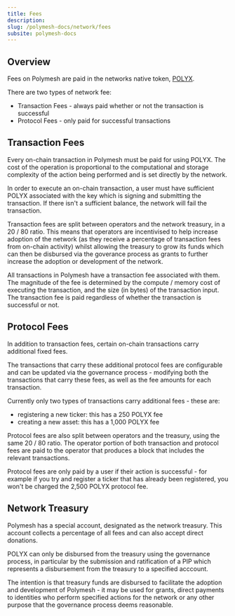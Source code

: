 ```yaml
---
title: Fees
description:
slug: /polymesh-docs/network/fees
subsite: polymesh-docs
---
```


## Overview

Fees on Polymesh are paid in the networks native token, [POLYX](./polyx).

There are two types of network fee:  

- Transaction Fees - always paid whether or not the transaction is successful
- Protocol Fees - only paid for successful transactions

## Transaction Fees

Every on-chain transaction in Polymesh must be paid for using POLYX. The cost of the operation is proportional to the computational and storage complexity of the action being performed and is set directly by the network.

In order to execute an on-chain transaction, a user must have sufficient POLYX associated with the key which is signing and submitting the transaction. If there isn't a sufficient balance, the network will fail the transaction.

Transaction fees are split between operators and the network treasury, in a 20 / 80 ratio. This means that operators are incentivised to help increase adoption of the network (as they receive a percentage of transaction fees from on-chain activity) whilst allowing the treasury to grow its funds which can then be disbursed via the goverance process as grants to further increase the adoption or development of the network.

All transactions in Polymesh have a transaction fee associated with them. The magnitude of the fee is determined by the compute / memory cost of executing the transaction, and the size (in bytes) of the transaction input. The transaction fee is paid regardless of whether the transaction is successful or not.

## Protocol Fees

In addition to transaction fees, certain on-chain transactions carry additional fixed fees.

The transactions that carry these additional protocol fees are configurable and can be updated via the governance process - modifying both the transactions that carry these fees, as well as the fee amounts for each transaction.

Currently only two types of transactions carry additional fees - these are:  

- registering a new ticker: this has a 250 POLYX fee  
- creating a new asset: this has a 1,000 POLYX fee  

Protocol fees are also split between operators and the treasury, using the same 20 / 80 ratio. The operator portion of both transaction and protocol fees are paid to the operator that produces a block that includes the relevant transactions.

Protocol fees are only paid by a user if their action is successful - for example if you try and register a ticker that has already been registered, you won't be charged the 2,500 POLYX protocol fee.

## Network Treasury

Polymesh has a special account, designated as the network treasury. This account collects a percentage of all fees and can also accept direct donations.

POLYX can only be disbursed from the treasury using the governance process, in particular by the submission and ratification of a PIP which represents a disbursement from the treasury to a specified acccount.

The intention is that treasury funds are disbursed to facilitate the adoption and development of Polymesh - it may be used for grants, direct payments to identities who perform specified actions for the network or any other purpose that the governance process deems reasonable.